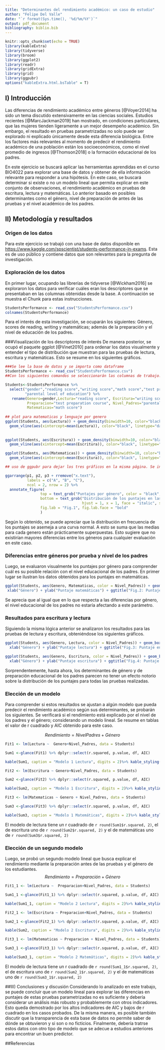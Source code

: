```yaml
---
title: "Determinantes del rendimiento académico: un caso de estudio"
author: "Felipe Del Valle"
date: "`r format(Sys.time(), '%d/%m/%Y')`"
output: pdf_document
bibliography: biblio.bib
---
```


```r
knitr::opts_chunk$set(echo = TRUE)
library(kableExtra)
library(tidyverse)
library(broom)
library(ggplot2)
library(readr)
library(gridExtra)
library(grid)
library(ggpubr)
options("kableExtra.html.bsTable" = T)
```

## I) Introducción
Las diferencias de rendimiento académico entre géneros [@Voyer2014] ha sido un tema discutido extensivamente en las ciencias sociales. Estudios recientes [@MarcJackman2019] han mostrado, en condiciones particulares, que las mujeres tienden ligeramente a un mejor desempeño académico. Sin embargo, el resultado en pruebas parametrizadas no solo puede ser explorado ni explicado únicamente desde esta diferencia biológica. Entre los factores más relevantes al momento de predecir el rendimiento académico de una población están los socioeconómicos, como el nivel promedio de ingresos [@Thomson2018] o la formación educacional de los padres. 

En este ejercicio se buscará aplicar las herramientas aprendidas en el curso BIO4022 para explorar una base de datos y obtener de ella información relevante para responder a una hipótesis. En este caso, se buscará determinar si existe o no un modelo lineal que permita explicar en este conjunto de observaciones, el rendimiento académico en pruebas de escritura, lectura y matemáticas. Lo anterior basado en posibles determinantes como el género, nivel de preparación de antes de las pruebas y el nivel académico de los padres.

## II) Metodología y resultados

### Origen de los datos
Para este ejercicio se trabajó con una base de datos disponible en <https://www.kaggle.com/spscientist/students-performance-in-exams>. Esta es de uso público y contiene datos que son relevantes para la pregunta de investigación.

### Exploración de los datos
En primer lugar, ocupando las librerías de tidyverse [@Wickham2016] se exploraron los datos para verificar cuáles eran los descriptores que se presentaban en las columnas obtenidas desde la base. A continuación se muestra el Chunk para estas instrucciones.
```r
StudentsPerformance <- read_csv("StudentsPerformance.csv")
colnames(StudentsPerformance)
```
Para el interés de esta investigación, se ocuparán los siguientes: Género, scores de reading, writing y matemáticas; además de la preparación y el nivel de educación de los padres.

###Visualización de los descriptores de interés
De manera posterior, se ocupó el paquete ggplot [@Vinet2010] para ordenar los datos visualmente y entender el tipo de distribución que muestran para las pruebas de lectura, escritura y matemáticas. Esto se resume en los siguientes gráficos.

```r
###Se lee la base de datos y se importa como dataframe
StudentsPerformance <- read_csv("StudentsPerformance.csv")
##Con los siguientes comandos se seleccionarán las columnas de trabajo.

Students<-StudentsPerformance %>% 
  select("gender","reading score","writing score","math score","test preparation course",
         "parental level of education") %>% 
   rename(Genero=gender,Lectura="reading score", Escritura="writing score", 
          Preparacion="test preparation course", Nivel_Padres="parental level of education", 
          Matematicas="math score")
          
## plot para matematicas y lenguaje por genero
ggplot(Students, aes(Lectura)) + geom_density(binwidth=10, color="black", aes(fill=Genero), alpha=0.5 )+
  geom_vline(aes(xintercept=mean(Lectura)), color="black", linetype="dashed", size=0.5) -> p1
 
                              
ggplot(Students, aes(Escritura)) + geom_density(binwidth=10, color="black", aes(fill=Genero), alpha=0.5)+
  geom_vline(aes(xintercept=mean(Escritura)), color="black", linetype="dashed", size=0.5) -> p2

ggplot(Students, aes(Matematicas)) + geom_density(binwidth=10, color="black", aes(fill=Genero), alpha=0.5)+
  geom_vline(aes(xintercept=mean(Escritura)), color="black", linetype="dashed", size=0.5) ->p3

## uso de ggpubr para dejar los tres gráficos en la misma página. Se incluye la media.

ggarrange(p1, p2, p3 + rremove("x.text"), 
          labels = c("A", "B", "C"),
          ncol = 2, nrow = 2) %>% 
  annotate_figure(
                top = text_grob("Puntajes por género", color = "black", size = 14),
                bottom = text_grob("Distribución de los puntajes en las respectivas pruebas (Verde=Hombres, Sandía=Mujeres)",
                                   hjust = 1, x = 1, face = "italic", size = 10),
                fig.lab = "Fig.1", fig.lab.face = "bold"
                )
```

Según lo obtenido, se puede apreciar que la distribución en frecuencia de los puntajes se asemeja a una curva normal. A esto se suma que las medias para cada genero están prácticamente superpuestas. Esto sugiere que no existirían mayores diferencias entre los géneros para cualquier evaluación en este caso.

### Diferencias entre géneros por prueba y nivel de los padres

Luego, se evaluaron visualmente los puntajes por género para comprender cuál es su posible relación con el nivel educacional de los padres. En primer lugar se ilustran los datos obtenidos para los puntajes en matemáticas.
```r
ggplot(Students, aes(Genero, Matematicas, color = Nivel_Padres)) + geom_boxplot()+
 xlab("Género") + ylab("Puntaje matemáticas") + ggtitle("Fig.2: Puntaje en matemáticas según género y nivel de los padres")+ theme(plot.title = element_text(color = "black", size = 10))
```

Se aprecia que al igual que en lo que respecta a las diferencias por género, el nivel educacional de los padres no estaría afectando a este parámetro.

### Resultados para escritura y lectura
Siguiendo la misma lógica anterior se analizaron los resultados para las pruebas de lectura y escritura, obteniéndose los siguientes gráficos.

```r
ggplot(Students, aes(Genero, Lectura, color = Nivel_Padres)) + geom_boxplot()+
  xlab("Género") + ylab("Puntaje lectura") + ggtitle("Fig.3: Puntaje en lectura según género y nivel de los padres")+ theme(plot.title = element_text(color = "black", size = 10))
```

```r
ggplot(Students, aes(Genero, Escritura, color = Nivel_Padres)) + geom_boxplot()+
  xlab("Género") + ylab("Puntaje escritura") + ggtitle("Fig.4: Puntaje en escritura según género y nivel de los padres")+ theme(plot.title = element_text(color = "black", size = 10))
```

Sorprendentemente, hasta ahora, los determinantes de género y de preparación educacional de los padres parecen no tener un efecto notorio sobre la distribución de los puntajes para todas las pruebas realizadas.

### Elección de un modelo
Para comprender si estos resultados se ajustan a algún modelo que pueda predecir el rendimiento académico según sus determinantes, se probarán los siguientes. Se verificará si el rendimiento está explicado por el nivel de los padres y el género; considerando un modelo lineal. Se resume en tablas el valor de r cuadrado y AIC obtenido para este caso.

$$Rendimiento = NivelPadres+Género $$

```r
Fit1 <- lm(Lectura ~  Genero+Nivel_Padres, data = Students)

Sum1 <-glance(Fit1) %>% dplyr::select(r.squared, p.value, df, AIC)

kable(Sum1, caption = "Modelo 1 Lectura", digits = 2)%>% kable_styling(bootstrap_options = c("striped", "hover", full_width = F), latex_options = "HOLD_position")

```

```r
Fit2 <- lm(Escritura ~ Genero+Nivel_Padres, data = Students)

Sum2 <-glance(Fit2) %>% dplyr::select(r.squared, p.value, df, AIC)

kable(Sum2, caption = "Modelo 1 Escritura", digits = 2)%>% kable_styling(bootstrap_options = c("striped", "hover", full_width = F),latex_options = "HOLD_position")


```

```r
Fit3 <- lm(Matematicas ~ Genero + Nivel_Padres, data = Students)

Sum3 <-glance(Fit3) %>% dplyr::select(r.squared, p.value, df, AIC)

kable(Sum3, caption = "Modelo 1 Matemáticas", digits = 2)%>% kable_styling(bootstrap_options = c("striped", "hover", full_width = F),latex_options = "HOLD_position")

```

El modelo de lectura tiene un r cuadrado de `r round(Sum1$r.squared, 2)`, el de escritura uno de `r round(Sum2$r.squared, 2)` y el de matemáticas uno de `r round(Sum3$r.squared, 2)`

### Elección de un segundo modelo
Luego, se probó un segundo modelo lineal que busca explicar el rendimiento mediante la preparación antes de las pruebas y el género de los estudiantes.
$$Rendimiento = Preparación+Género $$
```r
Fit1_1 <- lm(Lectura ~  Preparacion+Nivel_Padres, data = Students)

Sum1_1 <-glance(Fit1_1) %>% dplyr::select(r.squared, p.value, df, AIC)

kable(Sum1_1, caption = "Modelo 2 Lectura", digits = 2)%>% kable_styling(bootstrap_options = c("striped", "hover", full_width = F),latex_options = "hold_position")

```

```r
Fit2_1 <- lm(Escritura ~ Preparacion+Nivel_Padres, data = Students)

Sum2_1 <-glance(Fit2_1) %>% dplyr::select(r.squared, p.value, df, AIC)

kable(Sum2, caption = "Modelo 2 Escritura", digits = 2)%>% kable_styling(bootstrap_options = c("striped", "hover", full_width = F),latex_options = "hold_position")


```

```r
Fit3_1 <- lm(Matematicas ~ Preparacion + Nivel_Padres, data = Students)

Sum3_1 <-glance(Fit3_1) %>% dplyr::select(r.squared, p.value, df, AIC)

kable(Sum3_1, caption = "Modelo 2 Matemáticas", digits = 2)%>% kable_styling(bootstrap_options = c("striped", "hover","bordered",full_width = F), latex_options = "hold_position")

```

El modelo de lectura tiene un r cuadrado de `r round(Sum1_1$r.squared, 2)`, el de escritura uno de `r round(Sum2_1$r.squared, 2)` y el de matemáticas uno de `r round(Sum3_1$r.squared, 2)`

##III) Conclusiones y discusión
Considerando lo analizado en este trabajo, se puede concluir que un modelo lineal para explorar las diferencias en puntajes de estas pruebas parametrizadas no es suficiente y debería considerar un análisis más robusto y probablemente con otros indicadores. Esto queda demostrado por los altos indicadores de AIC y bajos de r cuadrado en los casos probados. De la misma manera, es posible también discutir que la transparencia de esta base de datos no permite saber de dónde se obtuvieron y si son o no ficticios. Finalmente, debería tratrse estos datos con otro tipo de modelo que se adecue a estudios anteriores para encontrar un buen predictor.

##Referencias
